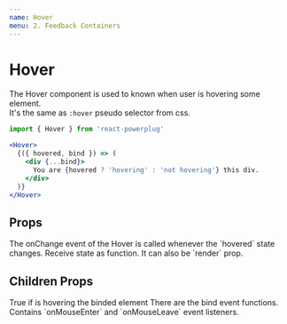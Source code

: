 ```yaml
---
name: Hover
menu: 2. Feedback Containers
---
```



# Hover

The Hover component is used to known when user is hovering some element.  
It's the same as `:hover` pseudo selector from css.

```js
import { Hover } from 'react-powerplug'
```

```jsx
<Hover>
  {({ hovered, bind }) => (
    <div {...bind}>
      You are {hovered ? 'hovering' : 'not hovering'} this div.
    </div>
  )}
</Hover>
```

## Props

<Props>
  <Prop name="onChange" type="function">
    The onChange event of the Hover is called whenever the `hovered` state changes.
  </Prop>
  <Prop name="children" type="function">
    Receive state as function. It can also be `render` prop.
  </Prop>
</Props>

## Children Props

<ChildrenProps>
  <ChildrenProp name="hovered" type="boolean">
    True if is hovering the binded element
  </ChildrenProp>
  <ChildrenProp name="bind" type="object">
    There are the bind event functions.<br />
    Contains `onMouseEnter` and `onMouseLeave` event listeners.
  </ChildrenProp>
</ChildrenProps>
